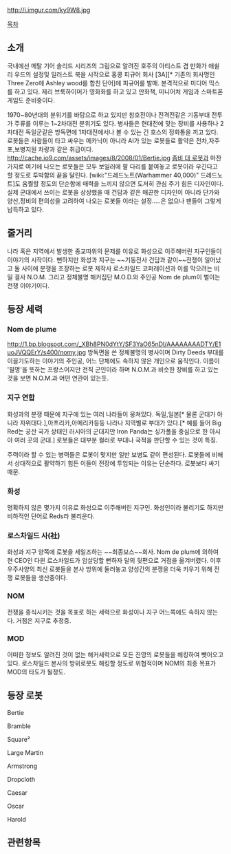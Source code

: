 http://i.imgur.com/ky9W8.jpg


[[목차]]

== 소개 ==
국내에선 메탈 기어 솔리드 시리즈의 그림으로 알려진 호주의 아티스트 겸 만화가 애쉴리 우드의 설정및 일러스트 북을 시작으로 홍콩 피규어 회사 [3A][* 기존의 회사명인 Three Zero에 Ashley wood를 합친 단어]에 피규어를 발매. 본격적으로 미디어 믹스를 하고 있다. 제리 브룩하이머가 영화화를 하고 있고 만화책, 미니어처 게임과 스마트폰 게임도 준비중이다.

1970~80년대의 분위기를 바탕으로 하고 있지만 참호전이나 전격전같은 기동부대 전투가 주류를 이루는 1~2차대전 분위기도 있다. 병사들은 현대전에 맞는 장비를 사용하나 2차대전 독일군같은 방독면에 1차대전에서나 볼 수 있는 긴 호스의 정화통을 끼고 있다. 로봇들은 사람들이 타고 싸우는 메카닉이 아니라 AI가 있는 로봇들로 활약은 전차,자주포,보병지원 차량과 같은 취급이다. 
http://cache.io9.com/assets/images/8/2008/01/Bertie.jpg
[[좀비 대 로봇]]과 마찬가지로 여기에 나오는 로봇들은 모두 보일러에 팔 다리를 붙여놓고 로봇이라 우긴다고 할 정도로 투박함의 끝을 달린다. [wiki:"드레드노트(Warhammer 40,000)" 드레드노트]도 움찔할 정도의 단순함에 매력을 느끼지 않으면 도저히 관심 주기 힘든 디자인이다. 실제 군대에서 쓰이는 로봇을 상상했을 때 건담과 같은 매끈한 디자인이 아니라 단가와 양산,정비의 편의성을 고려하여 나오는 로봇들 이라는 설정.....은 없으나 팬들이 그렇게 납득하고 있다.

== 줄거리 ==
나라 혹은 지역에서 발생한 종교따위의 문제를 이유로 화성으로 이주해버린 지구인들이 이야기의 시작이다. 뻔하지만 화성과 지구는 ~~기동전사 건담과 같이~~전쟁이 일어났고 둘 사이에 분쟁을 조장하는 로봇 제작사 로스차일드 코퍼레이션과 이를 막으려는 비밀 결사 N.O.M. 그리고 정체불명 해커집단 M.O.D.와 주인공 Nom de plum이 벌이는 전쟁 이야기이다. 

== 등장 세력 ==
=== Nom de plume ===
http://1.bp.blogspot.com/_XBh8PN0dYtY/SF3YaO65nDI/AAAAAAAADTY/E1uoJVQQErY/s400/nomy.jpg
방독면을 쓴 정체불명의 병사이며 Dirty Deeds 부대를 이끌기도하는 이야기의 주인공, 어느 단체에도 속하지 않은 개인으로 움직인다. 이름이 '필명'을 뜻하는 프랑스어지만 전직 군인이라 하며 N.O.M.과 비슷한 장비를 하고 있는 것을 보면 N.O.M.과 어떤 연관이 있는듯.

=== 지구 연합 ===
화성과의 분쟁 때문에 지구에 있는 여러 나라들이 뭉쳐있다. 독일,일본[* 물론 군대가 아니라 자위대다.],아프리카,아메리카등등 나라나 지역별로 부대가 있다.[* 예를 들어 Big Red는 공산 국가 상태인 러시아의 군대지만 Iron Panda는 싱가폴을 중심으로 한 아시아 여러 곳의 군대.] 로봇들은 대부분 컬러로 부대나 국적을 판단할 수 있는 것이 특징.

주력이라 할 수 있는 병력들은 로봇이 맞지만 일반 보병도 같이 편성된다. 로봇들에 비해서 상대적으로 활약하기 힘든 이들이 전장에 투입되는 이유는 단순하다. 로봇보다 싸기 때문. 

=== 화성 ===
명확하지 않은 몇가지 이유로 화성으로 이주해버린 지구인. 화성인이라 불리기도 하지만 비하적인 단어로 Reds라 불리운다. 

=== 로스차일드 사(社) ===
화성과 지구 양쪽에 로봇을 세일즈하는 ~~최종보스~~회사. Nom de plum에 의하여 현 CEO인 다윈 로스차일드가 암살당할 뻔하자 달의 뒷편으로 거점을 옮겨버렸다. 이후 우주사양의 최신 로봇들을 본사 방위에 둘러놓고 양성간의 분쟁을 더욱 키우기 위해 전쟁 로봇들을 생산중이다. 

=== NOM ===
전쟁을 종식시키는 것을 목표로 하는 세력으로 화성이나 지구 어느쪽에도 속하지 않는다. 거점은 지구로 추정중. 

=== MOD ===
어떠한 정보도 알려진 것이 없는 해커세력으로 모든 진영의 로봇들을 해킹하여 뺏어오고 있다. 로스차일드 본사의 방위로봇도 해킹할 정도로 위협적이며 NOM의 최종 목표가 MOD의 타도가 될정도.

== 등장 로봇 ==
Bertie

Bramble

Square² 

Large Martin 

Armstrong

Dropcloth 

Caesar 

Oscar 

Harold 

== 관련항목 ==
